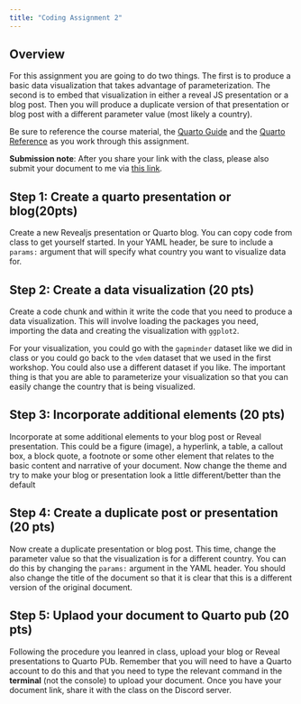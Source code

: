 ```yaml
---
title: "Coding Assignment 2"
---
```


## Overview

For this assignment you are going to do two things. The first is to produce a basic data visualization that takes advantage of parameterization. The second is to embed that visualization in either a reveal JS presentation or a blog post. Then you will produce a duplicate version of that presentation or blog post with a different parameter value (most likely a country).

Be sure to reference the course material, the [Quarto Guide](https://quarto.org/docs/guide/) and the [Quarto Reference](https://quarto.org/docs/reference/) as you work through this assignment.

**Submission note**: After you share your link with the class, please also submit your document to me via [this link]().

## Step 1: Create a quarto presentation or blog(20pts)

Create a new Revealjs presentation or Quarto blog. You can copy code from class to get yourself started. In your YAML header, be sure to include a `params:` argument that will specify what country you want to visualize data for.

## Step 2: Create a data visualization (20 pts)

Create a code chunk and within it write the code that you need to produce a data visualization. This will involve loading the packages you need, importing the data and creating the visualization with `ggplot2`. 

For your visualization, you could go with the `gapminder` dataset like we did in class or you could go back to the `vdem` dataset that we used in the first workshop. You could also use a different dataset if you like. The important thing is that you are able to parameterize your visualization so that you can easily change the country that is being visualized.

## Step 3: Incorporate additional elements (20 pts)

Incorporate at some additional elements to your blog post or Reveal presentation. This could be a figure (image), a hyperlink, a table, a callout box, a block quote, a footnote or some other element that relates to the basic content and narrative of your document. Now change the theme and try to make your blog or presentation look a little different/better than the default

## Step 4: Create a duplicate post or presentation (20 pts)

Now create a duplicate presentation or blog post. This time, change the parameter value so that the visualization is for a different country. You can do this by changing the `params:` argument in the YAML header. You should also change the title of the document so that it is clear that this is a different version of the original document.

## Step 5: Uplaod your document to Quarto pub (20 pts)

Following the procedure you leanred in class, upload your blog or Reveal presentations to Quarto PUb. Remember that you will need to have a Quarto account to do this and that you need to type the relevant command in the **terminal** (not the console) to upload your document. Once you have your document link, share it with the class on the Discord server.


